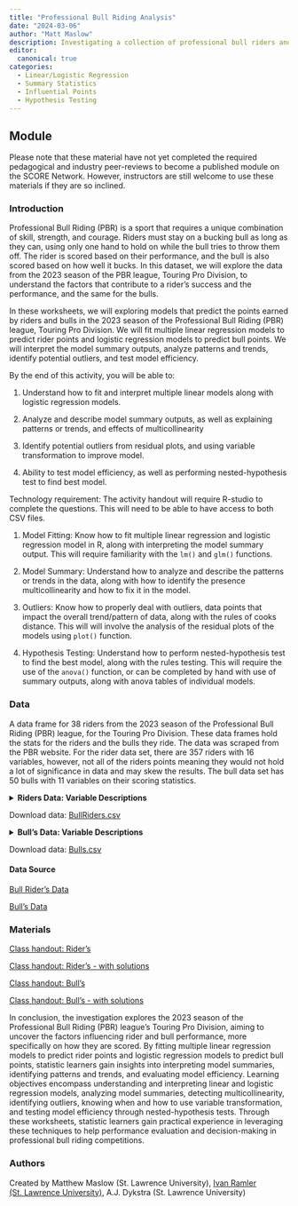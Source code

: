 ```yaml
---
title: "Professional Bull Riding Analysis"
date: "2024-03-06"
author: "Matt Maslow"
description: Investigating a collection of professional bull riders and their statistics from 2023 season for the Touring Pro Division.
editor: 
  canonical: true
categories:
  - Linear/Logistic Regression
  - Summary Statistics
  - Influential Points
  - Hypothesis Testing
---
```


## Module

Please note that these material have not yet completed the required pedagogical and industry peer-reviews to become a published module on the SCORE Network. However, instructors are still welcome to use these materials if they are so inclined.

### Introduction

Professional Bull Riding (PBR) is a sport that requires a unique combination of skill, strength, and courage. Riders must stay on a bucking bull as long as they can, using only one hand to hold on while the bull tries to throw them off. The rider is scored based on their performance, and the bull is also scored based on how well it bucks. In this dataset, we will explore the data from the 2023 season of the PBR league, Touring Pro Division, to understand the factors that contribute to a rider's success and the performance, and the same for the bulls.

In these worksheets, we will exploring models that predict the points earned by riders and bulls in the 2023 season of the Professional Bull Riding (PBR) league, Touring Pro Division. We will fit multiple linear regression models to predict rider points and logistic regression models to predict bull points. We will interpret the model summary outputs, analyze patterns and trends, identify potential outliers, and test model efficiency.

::: {.callout-note collapse="true" title="Learning Objectives" appearance="minimal"}
By the end of this activity, you will be able to:

1.  Understand how to fit and interpret multiple linear models along with logistic regression models. 

2.  Analyze and describe model summary outputs, as well as explaining patterns or trends, and effects of multicollinearity 

3.  Identify potential outliers from residual plots, and using variable transformation to improve model. 

4.  Ability to test model efficiency, as well as performing nested-hypothesis test to find best model.
:::

::: {.callout-note collapse="true" title="Methods" appearance="minimal"}
Technology requirement: The activity handout will require R-studio to complete the questions. This will need to be able to have access to both CSV files.

1.  Model Fitting: Know how to fit multiple linear regression and logistic regression model in R, along with interpreting the model summary output. This will require familiarity with the `lm()` and `glm()` functions. 

2.  Model Summary: Understand how to analyze and describe the patterns or trends in the data, along with how to identify the presence multicollinearity and how to fix it in the model.

3.  Outliers: Know how to properly deal with outliers, data points that impact the overall trend/pattern of data, along with the rules of cooks distance. This will will involve the analysis of the residual plots of the models using `plot()` function.

4.  Hypothesis Testing: Understand how to perform nested-hypothesis test to find the best model, along with the rules testing. This will require the use of the `anova()` function, or can be completed by hand with use of summary outputs, along with anova tables of individual models.
:::

### Data

A data frame for 38 riders from the 2023 season of the Professional Bull Riding (PBR) league, for the Touring Pro Division. These data frames hold the stats for the riders and the bulls they ride. The data was scraped from the PBR website. For the rider data set, there are 357 riders with 16 variables, however, not all of the riders points meaning they would not hold a lot of significance in data and may skew the results. The bull data set has 50 bulls with 11 variables on their scoring statistics.

<details>

<summary><b>Riders Data: Variable Descriptions</b></summary>

| **Variable**        | **Description**                                                          |
|---------------------|--------------------------------------------------------------------------|
| `Rider`             | Name of the pro bull rider                                               |
| `Points`            | Total points earned by the bull rider                                    |
| `Points Back`       | Difference in points between the rider and the leader                    |
| `Events`            | Number of events participated in by the rider                            |
| `Outs`              | Number of times the rider went through gate (Rides + Buckoffs)           |
| `Rides`             | Number of successful rides by the rider                                  |
| `Buckoffs`          | Number of unsuccessful rides by the rider                                |
| `prop.Ridden`       | Percent of successful rides                                              |
| `Avg Ride Score`    | Average score for successful rides by the rider                          |
| `Highest RideScore` | Highest score achieved by the rider in a single ride                     |
| `Avg Buckoff Time`  | Average time spent on bulls that the rider failed to ride                |
| `Round Wins`        | Number of round wins achieved by the rider                               |
| `Event Wins`        | Number of event wins achieved by the rider                               |
| `ReRides Taken`     | Number of re-rides taken by the rider                                    |
| `Earnings`          | Total earnings of the rider from bull riding events                      |
| `90Pt Rides`        | Number of rides scoring 90 points or above                               |


</details>
Download data: [BullRiders.csv](BullRiders.csv)


<details>

<summary><b>Bull's Data: Variable Descriptions</b></summary>

| **Variable**           | **Description**                                            |
|------------------------|------------------------------------------------------------|
| `Bull`                 | Name of the bull                                           |
| `World Champ Avg Score`| Average score of the bull at world championship events     |
| `Events`               | Number of events the bull participated in                  |
| `Ridden`               | Number of times the bull was successfully ridden           |
| `Outs`                 | Number of times the bull was scheduled to be ridden        |
| `Rides`                | Number of successful rides on the bull                     |
| `Buckoffs`             | Number of unsuccessful rides on the bull                   |
| `Avg BullScore`        | Average score for successful rides on the bull             |
| `Highest BullScore`    | Highest score achieved by a rider on this bull             |
| `Avg Buckoff Time`     | Average time a rider spends on the bull before bucking off |
| `45Pt Rides`           | Number of rides scoring 45 points or above on this bull    |


</details>
Download data: [Bulls.csv](Bulls.csv)


#### Data Source

<a href="https://azcms.pbr.com/statistics/rider/?season=2023&tour=TPD-US" target="_blank">Bull Rider's Data</a>

<a href="https://azcms.pbr.com/statistics/bull/" target="_blank">Bull's Data</a>


### Materials

[Class handout: Rider's](pbr-rider.docx)

[Class handout: Rider's - with solutions](AnswerKey_pbr-rider.docx)

[Class handout: Bull's](pbr-bulls.docx)

[Class handout: Bull's - with solutions](AnswerKey_pbr-bulls.docx)


::: {.callout-note collapse="true" title="Conclusion" appearance="minimal"}
In conclusion, the investigation explores the 2023 season of the Professional Bull Riding (PBR) league's Touring Pro Division, aiming to uncover the factors influencing rider and bull performance, more specifically on how they are scored. By fitting multiple linear regression models to predict rider points and logistic regression models to predict bull points, statistic learners gain insights into interpreting model summaries, identifying patterns and trends, and evaluating model efficiency. Learning objectives encompass understanding and interpreting linear and logistic regression models, analyzing model summaries, detecting multicollinearity, identifying outliers, knowing when and how to use variable transformation, and testing model efficiency through nested-hypothesis tests. Through these worksheets, statistic learners gain practical experience in leveraging these techniques to help performance evaluation and decision-making in professional bull riding competitions.

:::


### Authors

Created by Matthew Maslow (St. Lawrence University), [Ivan Ramler (St. Lawrence University)](mailto:iramler@stlawu.edu), A.J. Dykstra (St. Lawrence University)







